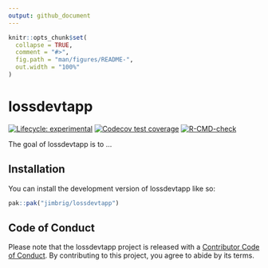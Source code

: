 ```yaml
---
output: github_document
---
```


<!-- README.md is generated from README.Rmd. Please edit that file -->

```r
knitr::opts_chunk$set(
  collapse = TRUE,
  comment = "#>",
  fig.path = "man/figures/README-",
  out.width = "100%"
)
```

# lossdevtapp

<!-- badges: start -->
[![Lifecycle: experimental](https://img.shields.io/badge/lifecycle-experimental-orange.svg)](https://lifecycle.r-lib.org/articles/stages.html#experimental)
[![Codecov test coverage](https://codecov.io/gh/jimbrig/lossdevtapp/branch/main/graph/badge.svg)](https://app.codecov.io/gh/jimbrig/lossdevtapp?branch=main)
[![R-CMD-check](https://github.com/jimbrig/lossdevtapp/workflows/R-CMD-check/badge.svg)](https://github.com/jimbrig/lossdevtapp/actions)
<!-- badges: end -->

The goal of lossdevtapp is to ...

## Installation

You can install the development version of lossdevtapp like so:

``` r
pak::pak("jimbrig/lossdevtapp")
```

## Code of Conduct

Please note that the lossdevtapp project is released with a [Contributor Code of Conduct](https://contributor-covenant.org/version/2/0/CODE_OF_CONDUCT.html). By contributing to this project, you agree to abide by its terms.
